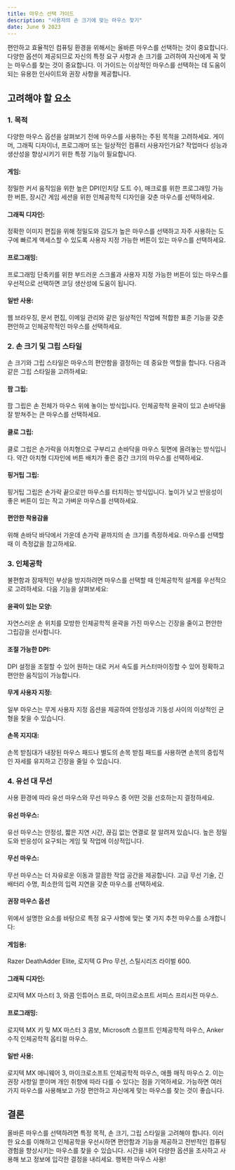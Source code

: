 ```yaml
---
title: 마우스 선택 가이드
description: "사용자의 손 크기에 맞는 마우스 찾기"
date: June 9 2023
---
```


편안하고 효율적인 컴퓨팅 환경을 위해서는 올바른 마우스를 선택하는 것이 중요합니다. 다양한 옵션이 제공되므로 자신의 특정 요구 사항과 손 크기를 고려하여 자신에게 꼭 맞는 마우스를 찾는 것이 중요합니다. 이 가이드는 이상적인 마우스를 선택하는 데 도움이 되는 유용한 인사이트와 권장 사항을 제공합니다.

## 고려해야 할 요소
### 1. 목적
다양한 마우스 옵션을 살펴보기 전에 마우스를 사용하는 주된 목적을 고려하세요. 게이머, 그래픽 디자이너, 프로그래머 또는 일상적인 컴퓨터 사용자인가요? 작업마다 성능과 생산성을 향상시키기 위한 특정 기능이 필요합니다.

#### 게임: 
정밀한 커서 움직임을 위한 높은 DPI(인치당 도트 수), 매크로를 위한 프로그래밍 가능한 버튼, 장시간 게임 세션을 위한 인체공학적 디자인을 갖춘 마우스를 선택하세요.
#### 그래픽 디자인: 
정확한 이미지 편집을 위해 정밀도와 감도가 높은 마우스를 선택하고 자주 사용하는 도구에 빠르게 액세스할 수 있도록 사용자 지정 가능한 버튼이 있는 마우스를 선택하세요.
#### 프로그래밍: 
프로그래밍 단축키를 위한 부드러운 스크롤과 사용자 지정 가능한 버튼이 있는 마우스를 우선적으로 선택하면 코딩 생산성에 도움이 됩니다.
#### 일반 사용: 
웹 브라우징, 문서 편집, 이메일 관리와 같은 일상적인 작업에 적합한 표준 기능을 갖춘 편안하고 인체공학적인 마우스를 선택하세요.
### 2. 손 크기 및 그립 스타일
손 크기와 그립 스타일은 마우스의 편안함을 결정하는 데 중요한 역할을 합니다. 다음과 같은 그립 스타일을 고려하세요:

#### 팜 그립: 
팜 그립은 손 전체가 마우스 위에 놓이는 방식입니다. 인체공학적 윤곽이 있고 손바닥을 잘 받쳐주는 큰 마우스를 선택하세요.
#### 클로 그립: 
클로 그립은 손가락을 아치형으로 구부리고 손바닥을 마우스 뒷면에 올려놓는 방식입니다. 약간 아치형 디자인에 버튼 배치가 좋은 중간 크기의 마우스를 선택하세요.
#### 핑거팁 그립: 
핑거팁 그립은 손가락 끝으로만 마우스를 터치하는 방식입니다. 높이가 낮고 반응성이 좋은 버튼이 있는 작고 가벼운 마우스를 선택하세요.
#### 편안한 착용감을 
위해 손바닥 바닥에서 가운데 손가락 끝까지의 손 크기를 측정하세요. 마우스를 선택할 때 이 측정값을 참고하세요.

### 3. 인체공학
불편함과 잠재적인 부상을 방지하려면 마우스를 선택할 때 인체공학적 설계를 우선적으로 고려하세요. 다음 기능을 살펴보세요:

#### 윤곽이 있는 모양: 
자연스러운 손 위치를 모방한 인체공학적 윤곽을 가진 마우스는 긴장을 줄이고 편안한 그립감을 선사합니다.
#### 조절 가능한 DPI: 
DPI 설정을 조절할 수 있어 원하는 대로 커서 속도를 커스터마이징할 수 있어 정확하고 편안한 움직임이 가능합니다.
#### 무게 사용자 지정: 
일부 마우스는 무게 사용자 지정 옵션을 제공하여 안정성과 기동성 사이의 이상적인 균형을 찾을 수 있습니다.
#### 손목 지지대: 
손목 받침대가 내장된 마우스 패드나 별도의 손목 받침 패드를 사용하면 손목의 중립적인 자세를 유지하고 긴장을 줄일 수 있습니다.
### 4. 유선 대 무선
사용 환경에 따라 유선 마우스와 무선 마우스 중 어떤 것을 선호하는지 결정하세요.

#### 유선 마우스: 
유선 마우스는 안정성, 짧은 지연 시간, 끊김 없는 연결로 잘 알려져 있습니다. 높은 정밀도와 반응성이 요구되는 게임 및 작업에 이상적입니다.
#### 무선 마우스: 
무선 마우스는 더 자유로운 이동과 깔끔한 작업 공간을 제공합니다. 고급 무선 기술, 긴 배터리 수명, 최소한의 입력 지연을 갖춘 마우스를 선택하세요.
#### 권장 마우스 옵션
위에서 설명한 요소를 바탕으로 특정 요구 사항에 맞는 몇 가지 추천 마우스를 소개합니다:

#### 게임용: 
Razer DeathAdder Elite, 로지텍 G Pro 무선, 스틸시리즈 라이벌 600.
#### 그래픽 디자인: 
로지텍 MX 마스터 3, 와콤 인튜어스 프로, 마이크로소프트 서피스 프리시전 마우스.
#### 프로그래밍: 
로지텍 MX 키 및 MX 마스터 3 콤보, Microsoft 스컬프트 인체공학적 마우스, Anker 수직 인체공학적 옵티컬 마우스.
#### 일반 사용: 
로지텍 MX 애니웨어 3, 마이크로소프트 인체공학적 마우스, 애플 매직 마우스 2.
이는 권장 사항일 뿐이며 개인 취향에 따라 다를 수 있다는 점을 기억하세요. 가능하면 여러 가지 마우스를 사용해보고 가장 편안하고 자신에게 맞는 마우스를 찾는 것이 좋습니다.

## 결론
올바른 마우스를 선택하려면 특정 목적, 손 크기, 그립 스타일을 고려해야 합니다. 이러한 요소를 이해하고 인체공학을 우선시하면 편안함과 기능을 제공하고 전반적인 컴퓨팅 경험을 향상시키는 마우스를 찾을 수 있습니다. 시간을 내어 다양한 옵션을 조사하고 사용해 보고 정보에 입각한 결정을 내리세요. 행복한 마우스 사용!
